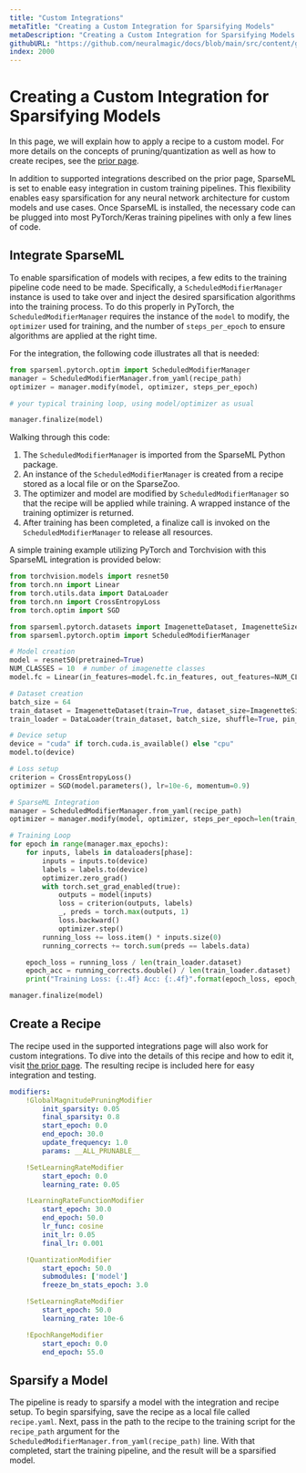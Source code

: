 ```yaml
---
title: "Custom Integrations"
metaTitle: "Creating a Custom Integration for Sparsifying Models"
metaDescription: "Creating a Custom Integration for Sparsifying Models with SparseML for smaller, faster, and cheaper model inferences in deployment"
githubURL: "https://github.com/neuralmagic/docs/blob/main/src/content/get-started/sparsify-a-model/custom-integrations.mdx"
index: 2000
---
```


# Creating a Custom Integration for Sparsifying Models

In this page, we will explain how to apply a recipe to a custom model. For more details on the concepts of pruning/quantization 
as well as how to create recipes, see the [prior page](/get-started/transfer-a-sparsified-model).

In addition to supported integrations described on the prior page, SparseML is set to enable easy integration in custom training pipelines. 
This flexibility enables easy sparsification for any neural network architecture for custom models and use cases. Once SparseML is installed, 
the necessary code can be plugged into most PyTorch/Keras training pipelines with only a few lines of code.

## Integrate SparseML

To enable sparsification of models with recipes, a few edits to the training pipeline code need to be made.
Specifically, a `ScheduledModifierManager` instance is used to take over and inject the desired sparsification algorithms into the training process.
To do this properly in PyTorch, the `ScheduledModifierManager` requires the instance of the `model` to modify, the `optimizer` used for training, 
and the number of `steps_per_epoch` to ensure algorithms are applied at the right time.

For the integration, the following code illustrates all that is needed:
```Python
from sparseml.pytorch.optim import ScheduledModifierManager
manager = ScheduledModifierManager.from_yaml(recipe_path)
optimizer = manager.modify(model, optimizer, steps_per_epoch)

# your typical training loop, using model/optimizer as usual

manager.finalize(model)
```
Walking through this code:
1. The `ScheduledModifierManager` is imported from the SparseML Python package.
2. An instance of the `ScheduledModifierManager` is created from a recipe stored as a local file or on the SparseZoo.
3. The optimizer and model are modified by `ScheduledModifierManager` so that the recipe will be applied while training.
A wrapped instance of the training optimizer is returned.
4. After training has been completed, a finalize call is invoked on the `ScheduledModifierManager` to release all resources.

A simple training example utilizing PyTorch and Torchvision with this SparseML integration is provided below:
```Python
from torchvision.models import resnet50
from torch.nn import Linear
from torch.utils.data import DataLoader
from torch.nn import CrossEntropyLoss
from torch.optim import SGD

from sparseml.pytorch.datasets import ImagenetteDataset, ImagenetteSize
from sparseml.pytorch.optim import ScheduledModifierManager

# Model creation
model = resnet50(pretrained=True)
NUM_CLASSES = 10  # number of imagenette classes
model.fc = Linear(in_features=model.fc.in_features, out_features=NUM_CLASSES, bias=True)

# Dataset creation
batch_size = 64
train_dataset = ImagenetteDataset(train=True, dataset_size=ImagenetteSize.s320, image_size=224)
train_loader = DataLoader(train_dataset, batch_size, shuffle=True, pin_memory=True, num_workers=8)

# Device setup
device = "cuda" if torch.cuda.is_available() else "cpu"
model.to(device)

# Loss setup
criterion = CrossEntropyLoss()
optimizer = SGD(model.parameters(), lr=10e-6, momentum=0.9)

# SparseML Integration
manager = ScheduledModifierManager.from_yaml(recipe_path)
optimizer = manager.modify(model, optimizer, steps_per_epoch=len(train_loader))

# Training Loop
for epoch in range(manager.max_epochs):
    for inputs, labels in dataloaders[phase]:
        inputs = inputs.to(device)
        labels = labels.to(device)
        optimizer.zero_grad()
        with torch.set_grad_enabled(true):
            outputs = model(inputs)
            loss = criterion(outputs, labels)
            _, preds = torch.max(outputs, 1)
            loss.backward()
            optimizer.step()
        running_loss += loss.item() * inputs.size(0)
        running_corrects += torch.sum(preds == labels.data)

    epoch_loss = running_loss / len(train_loader.dataset)
    epoch_acc = running_corrects.double() / len(train_loader.dataset)
    print("Training Loss: {:.4f} Acc: {:.4f}".format(epoch_loss, epoch_acc))

manager.finalize(model)
```

## Create a Recipe

The recipe used in the supported integrations page will also work for custom integrations.
To dive into the details of this recipe and how to edit it, visit [the prior page](/get-started/supported-integrations).
The resulting recipe is included here for easy integration and testing.

```yaml
modifiers:
    !GlobalMagnitudePruningModifier
        init_sparsity: 0.05
        final_sparsity: 0.8
        start_epoch: 0.0
        end_epoch: 30.0
        update_frequency: 1.0
        params: __ALL_PRUNABLE__

    !SetLearningRateModifier
        start_epoch: 0.0
        learning_rate: 0.05

    !LearningRateFunctionModifier
        start_epoch: 30.0
        end_epoch: 50.0
        lr_func: cosine
        init_lr: 0.05
        final_lr: 0.001

    !QuantizationModifier
        start_epoch: 50.0
        submodules: ['model']
        freeze_bn_stats_epoch: 3.0

    !SetLearningRateModifier
        start_epoch: 50.0
        learning_rate: 10e-6

    !EpochRangeModifier
        start_epoch: 0.0
        end_epoch: 55.0
```

## Sparsify a Model

The pipeline is ready to sparsify a model with the integration and recipe setup.
To begin sparsifying, save the recipe as a local file called `recipe.yaml`.
Next, pass in the path to the recipe to the training script for the `recipe_path` argument for the `ScheduledModifierManager.from_yaml(recipe_path)` line.
With that completed, start the training pipeline, and the result will be a sparsified model.
